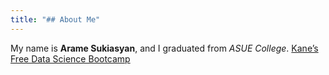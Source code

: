 ```yaml
---
title: "## About Me"
---
```


My name is **Arame Sukiasyan**, and I graduated from *ASUE College*.
[Kane's Free Data Science Bootcamp](https://bootcamp.davidkane.info)
